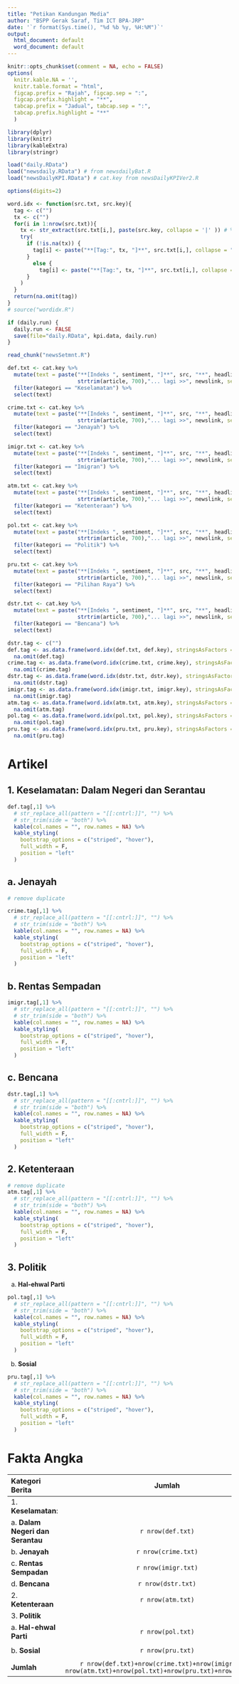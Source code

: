 ---
title: "Petikan Kandungan Media"
author: "BSPP Gerak Saraf, Tim ICT BPA-JRP"
date: '`r format(Sys.time(), "%d %b %y, %H:%M")`'
output:
  html_document: default
  word_document: default
---

```{r setup, include=FALSE}
knitr::opts_chunk$set(comment = NA, echo = FALSE)
options(
  knitr.kable.NA = '',
  knitr.table.format = "html",
  figcap.prefix = "Rajah", figcap.sep = ":",
  figcap.prefix.highlight = "**",
  tabcap.prefix = "Jadual", tabcap.sep = ":",
  tabcap.prefix.highlight = "**"
  ) 
```
```{r initialise, include=FALSE}

library(dplyr)
library(knitr)
library(kableExtra)
library(stringr)

load("daily.RData")
load("newsdaily.RData") # from newsdailyBat.R
load("newsDailyKPI.RData") # cat.key from newsDailyKPIVer2.R

options(digits=2)

```
```{r Function word.tag, message=FALSE, warning=FALSE, include=FALSE}
word.idx <- function(src.txt, src.key){
  tag <- c("")
  tx <- c("")
  for(i in 1:nrow(src.txt)){
    tx <- str_extract(src.txt[i,], paste(src.key, collapse = '|' )) # %>% na.omit()
    try(
      if (!is.na(tx)) {
        tag[i] <- paste("**[Tag:", tx, "]**", src.txt[i,], collapse = "\\n")
      }
        else {
          tag[i] <- paste("**[Tag:", tx, "]**", src.txt[i,], collapse = "\\n")
      }
    )
  }
  return(na.omit(tag))
}
# source("wordidx.R")
```
```{r definition, message=FALSE, warning=FALSE, include=FALSE}

if (daily.run) {
  daily.run <- FALSE
  save(file="daily.RData", kpi.data, daily.run)
}
```
```{r Calc Sentiment, eval=FALSE, include=FALSE}
read_chunk("newsSetmnt.R")

```


```{r Text Data Frame}

def.txt <- cat.key %>%
  mutate(text = paste("**[Indeks ", sentiment, "]**", src, "**", headlines, "**", 
                      strtrim(article, 700),"... lagi >>", newslink, sep=":")) %>% 
  filter(kategori == "Keselamatan") %>% 
  select(text)

crime.txt <- cat.key %>%
  mutate(text = paste("**[Indeks ", sentiment, "]**", src, "**", headlines, "**", 
                      strtrim(article, 700),"... lagi >>", newslink, sep=":")) %>% 
  filter(kategori == "Jenayah") %>%  
  select(text)

imigr.txt <- cat.key %>%
  mutate(text = paste("**[Indeks ", sentiment, "]**", src, "**", headlines, "**", 
                      strtrim(article, 700),"... lagi >>", newslink, sep=":")) %>%
  filter(kategori == "Imigran") %>% 
  select(text) 

atm.txt <- cat.key %>%
  mutate(text = paste("**[Indeks ", sentiment, "]**", src, "**", headlines, "**",
                      strtrim(article, 700),"... lagi >>", newslink, sep=":")) %>%
  filter(kategori == "Ketenteraan") %>%   
  select(text)

pol.txt <- cat.key %>%
  mutate(text = paste("**[Indeks ", sentiment, "]**", src, "**", headlines, "**",
                      strtrim(article, 700),"... lagi >>", newslink, sep=":")) %>%
  filter(kategori == "Politik") %>% 
  select(text) 

pru.txt <- cat.key %>%
  mutate(text = paste("**[Indeks ", sentiment, "]**", src, "**", headlines, "**",
                      strtrim(article, 700),"... lagi >>", newslink, sep=":")) %>%
  filter(kategori == "Pilihan Raya") %>%  
  select(text) 

dstr.txt <- cat.key %>%
  mutate(text = paste("**[Indeks ", sentiment, "]**", src, "**", headlines, "**",
                      strtrim(article, 700),"... lagi >>", newslink, sep=":")) %>%
  filter(kategori == "Bencana") %>%  
  select(text) 

```

```{r Tag Article, include=FALSE}
dstr.tag <- c("")
def.tag <- as.data.frame(word.idx(def.txt, def.key), stringsAsFactors = F) %>% 
  na.omit(def.tag)
crime.tag <- as.data.frame(word.idx(crime.txt, crime.key), stringsAsFactors = F) %>% 
  na.omit(crime.tag)
dstr.tag <- as.data.frame(word.idx(dstr.txt, dstr.key), stringsAsFactors = F) %>% 
  na.omit(dstr.tag)
imigr.tag <- as.data.frame(word.idx(imigr.txt, imigr.key), stringsAsFactors = F) %>% 
  na.omit(imigr.tag)
atm.tag <- as.data.frame(word.idx(atm.txt, atm.key), stringsAsFactors = F) %>% 
  na.omit(atm.tag)
pol.tag <- as.data.frame(word.idx(pol.txt, pol.key), stringsAsFactors = F) %>% 
  na.omit(pol.tag)
pru.tag <- as.data.frame(word.idx(pru.txt, pru.key), stringsAsFactors = F) %>% 
  na.omit(pru.tag)
```

# Artikel

## 1. **Keselamatan: Dalam Negeri dan Serantau**

```{r keselamatan, echo=FALSE, message=FALSE, warning=FALSE}

def.tag[,1] %>% 
  # str_replace_all(pattern = "[[:cntrl:]]", "") %>%
  # str_trim(side = "both") %>%
  kable(col.names = "", row.names = NA) %>% 
  kable_styling(
    bootstrap_options = c("striped", "hover"),
    full_width = F,
    position = "left"
  )
```

## **a. Jenayah**

```{r jenayah, echo=FALSE, message=FALSE, warning=FALSE}

# remove duplicate

crime.tag[,1] %>% 
  # str_replace_all(pattern = "[[:cntrl:]]", "") %>%
  # str_trim(side = "both") %>%
  kable(col.names = "", row.names = NA) %>% 
  kable_styling(
    bootstrap_options = c("striped", "hover"),
    full_width = F,
    position = "left"
  )

```
## **b. Rentas Sempadan**

```{r imigran, echo=FALSE, message=FALSE, warning=FALSE}

imigr.tag[,1] %>% 
  # str_replace_all(pattern = "[[:cntrl:]]", "") %>% 
  # str_trim(side = "both") %>% 
  kable(col.names = "", row.names = NA) %>% 
  kable_styling(
    bootstrap_options = c("striped", "hover"),
    full_width = F,
    position = "left"
  )
```

## c. **Bencana**

```{r bencana, echo=FALSE, message=FALSE, warning=FALSE}

dstr.tag[,1] %>% 
  # str_replace_all(pattern = "[[:cntrl:]]", "") %>% 
  # str_trim(side = "both") %>% 
  kable(col.names = "", row.names = NA) %>% 
  kable_styling(
    bootstrap_options = c("striped", "hover"),
    full_width = F,
    position = "left"
  )
```

## 2. **Ketenteraan**

```{r atm, echo=FALSE, message=FALSE, warning=FALSE}

# remove duplicate
atm.tag[,1] %>% 
  # str_replace_all(pattern = "[[:cntrl:]]", "") %>% 
  # str_trim(side = "both") %>% 
  kable(col.names = "", row.names = NA) %>% 
  kable_styling(
    bootstrap_options = c("striped", "hover"),
    full_width = F,
    position = "left"
  )

```

## 3. **Politik**

a. **Hal-ehwal Parti**

```{r politik, echo=FALSE, message=FALSE, warning=FALSE}


pol.tag[,1] %>% 
  # str_replace_all(pattern = "[[:cntrl:]]", "") %>% 
  # str_trim(side = "both") %>% 
  kable(col.names = "", row.names = NA) %>% 
  kable_styling(
    bootstrap_options = c("striped", "hover"),
    full_width = F,
    position = "left"
  )
```
b. **Sosial**

```{r pru, echo=FALSE, message=FALSE, warning=FALSE}

pru.tag[,1] %>% 
  # str_replace_all(pattern = "[[:cntrl:]]", "") %>% 
  # str_trim(side = "both") %>% 
  kable(col.names = "", row.names = NA) %>% 
  kable_styling(
    bootstrap_options = c("striped", "hover"),
    full_width = F,
    position = "left"
  )
```

# Fakta Angka

|Kategori Berita|Jumlah|Indeks|
|:--------------|:----:|:----:|
|1. **Keselamatan**: ||
|    a. **Dalam Negeri dan Serantau**|`r nrow(def.txt)`|`r daily.kpi$indeks[which(daily.kpi$kategori=="Keselamatan")]`|
|    b. **Jenayah**|`r nrow(crime.txt)`|`r daily.kpi$indeks[which(daily.kpi$kategori=="Jenayah")]`|
|    c. **Rentas Sempadan**|`r nrow(imigr.txt)`|`r daily.kpi$indeks[which(daily.kpi$kategori=="Imigran")]`|
|    d. **Bencana**|`r nrow(dstr.txt)`|`r daily.kpi$indeks[which(daily.kpi$kategori=="Bencana")]`|
|2. **Ketenteraan**|`r nrow(atm.txt)`|`r daily.kpi$indeks[which(daily.kpi$kategori=="Ketenteraan")]`|
|3. **Politik**||
|    a. **Hal-ehwal Parti**|`r nrow(pol.txt)`|`r daily.kpi$indeks[which(daily.kpi$kategori=="Politik")]`|
|    b. **Sosial**|`r nrow(pru.txt)`|`r daily.kpi$indeks[which(daily.kpi$kategori=="Pilihan Raya")]`|
|**Jumlah**|`r nrow(def.txt)+nrow(crime.txt)+nrow(imigr.txt)+
                          nrow(atm.txt)+nrow(pol.txt)+nrow(pru.txt)+nrow(dstr.txt)`


